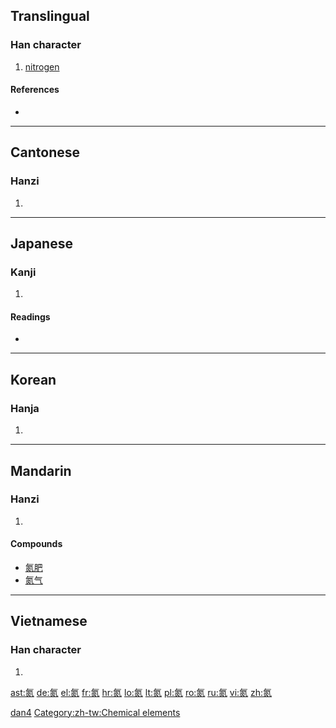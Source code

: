 ==Translingual==

===Han character===
{{Han char|rn=84|rad=气|as=08|sn=12|four=8081<sub>7</sub>|canj=人弓火火 (ONFF)}}

# [[nitrogen]]

====References====
* {{Han ref|kx=0600.011|dkj=17071|hdz=32013.060|uh=6C2E|ud=27694|bh=B4E1|bd=46305}}

----

==Cantonese==

===Hanzi===
{{yue-hanzi|jyut=|y=daam6}}

# {{defn|lang=yue|sort=气08}}

----

==Japanese==

===Kanji===
{{ja-kanji|grade=|rs=气08}}

# {{defn|lang=ja|sort=气08}}

====Readings====
* {{ja-readings|on=[[たん]] (tan)|kun=}}
----

==Korean==

===Hanja===
{{ko-hanja|hangeul=담|eumhun=|rv=dam|mr=tam|y=tam}}

# {{defn|lang=ko|sort=气08}}
----

==Mandarin==

===Hanzi===
{{cmn-hanzi|pin=[[dàn]] ([[dan4]])|wg=tan<sup>4</sup>}}

# {{defn|lang=cmn|sort=气08}}

====Compounds====
* [[氮肥]]
* [[氮气]]

[[Category:zh-cn:Chemical elements|dan4]]
[[Category:zh-tw:Chemical elements]]

----

==Vietnamese==

===Han character===
{{vi-hantu|[[đạm]]|rs=气08}}

# {{defn|lang=vi|sort=气08}}

[[ast:氮]]
[[de:氮]]
[[el:氮]]
[[fr:氮]]
[[hr:氮]]
[[lo:氮]]
[[lt:氮]]
[[pl:氮]]
[[ro:氮]]
[[ru:氮]]
[[vi:氮]]
[[zh:氮]]